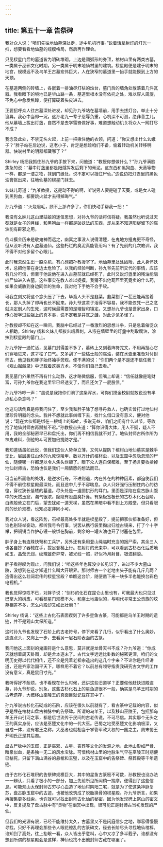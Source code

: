```yaml
---
---
---
```

title: 第五十一章 告祭碑
---




我对众人说：“咱们先往地仙墓深处走，途中见机行事。”说着话拿射灯的灯光一扫，想要看看地仙墓的规模格局，然后再作理会。

只见棂星门后的墓道皆为明砖堆砌，上边是圆弧形的券顶，棺材山里有两类古墓，一类属于巫邪文化时期，另一类属于明末地仙村里的建筑。棂星殿便是建于明末的地宫，规模远不及乌羊王古墓宏伟巨大，人在狭窄的墓道里一抬手就能摸到上方的天顶。

在墓道两侧的砖墙上，各嵌着一排油尽灯枯的烛台，墓门后的墙角处散落着几件瓦器。我看眼下的境地已是华山路一条，墓道里根本没有依托之处，难以容人周旋，不免心中愈发焦躁，便打算硬着头皮进去。

正要招呼众人往古墓深处进发，却见孙九爷站在墓墙前，用手去拔灯台，举止十分诡异。我心中当即一沉，这孙老九一辈子忍辱负重，心机深不可测，绝非善主儿，他从墓墙上拔出灯盏，自然不是去学雷锋做好事，难道想触动机关将众人一网打尽不成？

我念及此处，不禁无名火起，上前一把揪住他的衣领，问道：“你又想出什么幺蛾子？”胖子站在后边说，这老小子，肯定是想趁咱们不备，偷着转动机关转移明器。快说村里的明器都藏哪了？”

Shirley 杨把我抓住孙九爷的手按下来，问他道：“教授你想做什么？”孙九爷满脸焦急的说：“墓中灯盏里都是阳燧挥发后剩下的膏泥。这东西和黑狗血、天葵等物一样，都是一洁之物，抹到门缝处，说不定可以挡住尸仙。”边说边把灯盏里的黑色油膏抠出来，往地仙墓的棂星门抹去。

幺妹儿奇道：“九爷教授，这是动不得的啊，听说男人要是碰了天葵，或是女人碰到黑狗血，都要跳火盆才去得掉晦气。”

孙九爷道：“火烧眉毛，顾不上那许多了，你们快动手帮我一把！”

我没有幺妹儿这山里姑娘的迷信思想，对孙九爷的话将信将疑。我虽然也听说过天葵就是女子的月经，和黑狗血一样都是破妖法的东西，却从来不知道阳燧留下的腐油能有辟邪之用。

倒斗摸金历来是敬鬼神而远之，幽冥之事没人说得清楚，在鬼地方撞鬼更不奇怪，但从没听说有人盗墓遇仙。这些朽烂的臭泥真能管用吗？有了先前的几次教训，我不得不对他多留个心眼儿。

此时我忽然生出一股杀机，有心想把孙教授宰了。地仙墓里处处凶险，此人身怀妖术，总把他带在身边太危险了。以我的经验判断，孙九爷先前所交代的事情，应该有几分可信，但至于他说他在进入古墓前就已经死了，此时又说灯盏里的残油能阻挡尸仙进入古墓，这些事实在教人难以捉摸，我猜不出他葫芦里究竟卖的什么药，如果会威胁到身边同伴的生命，我对他下手绝不会手软。

可我立刻又将这个念头压了下去，毕竟人头不是韭菜，韭菜割了一茬还能再接着长，那人头掉了却再也长不回来。孙九爷这辈子活得不容易，我不能仅凭一己之念就决定别人的生死，这时候最需要的是理智和镇定。又想孙九爷也是世家出身，口传心授学过些祖上的真本事，说不定我是井底之蛙，对此少见多怪了。

孙教授却不知在这一瞬间，我脑中已经过了一番激烈的思想斗争，只是急着催促众人相助。Shirley 杨和幺妹儿都拔出峨眉刺，从嵌在墙壁里的灯盏中刮取腐油，涂抹到棂星殿的墓门上。

孙九爷好一通忙活，见墓门封得差不多了，墓砖上又刻着阵符咒文，不用再担心它们穿墙进来，这才松了口气。又多刮了一些枯士般的腐油，装在水壶里准备对付封师古。他见我和胖子始终袖手旁观，便不满的说：“你们两个是不是还不信任我？《观山掘藏录》中记载着这类方术，不信你们自己去看。”

我见墓门外果然不再有什么动静，这才略微信服，但嘴上却说：“信任就像是笔财富，可孙九爷你在我这里早已经透支了，而且还欠了一屁股债。”

孙九爷冷哼一声：“虽说是我拖你们淌了这条浑水，可你们摸金校尉就敢说没有半点私心杂念吗？”

他这句话倒真是将我问住了，至少我和胖子除了想寻丹救人，也确实曾打过地仙村里珍异明器的念头。我并不想就此事纠缠下去，找什么借口没有意义，便对他说：“现在大伙都是绑在一根绳上的蚂蚱，多说无益，咱们之间有什么过节，等收拾了地仙封师古再掰扯不迟。”孙教授点头道：“算你识得大体，用人不疑，疑人不用，我的全部秘密早已和盘托出，你们再不相信我就不对了。地仙封师古所作所为神鬼难料，倒他的斗可要加倍提防才是。”

我知道话虽如此说，但我们这伙人势单立薄，又何从提防？棺材山地仙墓实是棘手无比，层层裹住山体的九死惊陵甲、数以万计的棺材虫，以及玉窟中忽隐忽现的尸仙，随便哪一样都足以令人焦头烂额了。眼下众人连自保都难，至于扬言要收拾掉地仙封师古，恐怕也仅是我们一厢情愿的想法而已。

可当前所面临的处境，是逆水行舟，不进则退，内在外在的种种因素，都迫使我们不得不前往棂星殿最深处，而且途中几乎不容喘息。众人只好强行压制住内心的彷徨，穿过狭长低矮的墓道，尽头处是一道圆拱形的耳门。里面是深陷在盘古脉山腹中的天然玉窟，潮气很浓，隐隐有股血臭扑鼻。有条极宽极长的古杉木化石台阶，白练般耸立在门后，望去犹如一道天梯，虽然在黑暗中看不到上方殿堂，但只看眼前的长阶规模，也知必定非同小可。

我对众人说，看这阵势，石梯最高处多半就是棂星殿了，提前把家伙都准备好，但谁也别轻举妄动，都听我号令行事。说罢从携行袋里掏出归墟古镜来，打了个十字襻，把铜镜当作护心镜一般绑在胸前，剩余的一罐火油也开了封塞在包里。

胖子身上有连珠快弩和工兵铲，另外还有条用登山绳临时充当的捆尸索，其余三人也各自抄了器械在手，拔足登梯上行。在射灯的光束中，可以看到古杉石化后质地如玉，晶莹光润，纹理雄奇异常，被光线一照，好似冷月射目，银波翻滚。

胖子看得叹为观止，问我们说：“咱这些年也算没少长见识了，进过不少大墓山陵，没想到在这才知道什么叫大开眼界。那封师古一个老地主头子能有几斤几两？造得出这么壮阔宏伟的棂星宝殿？单瞧这台阶，随便凿下来一块多半也能换台彩色电视机。”

我也觉得惊叹不已，对胖子说：“剑杉的化石在昆仑山里也有，可我最大也只见过巴掌大的树皮，可看棂星门规模不大，和座土地庙似的，与明代寻常王公贵族的坟墓相差不多，怎么内殿却又如此壮丽？”

Shirley 杨说：“这些上古化石表面锲刻了许多星鱼古篆，可能都是乌羊王时期的遗迹，并不是观山太保所造。”

这时孙九爷也发现了石阶上的古老符号，停下来看了几行，似乎看出了什么奥妙，连连点头，又爬上一步，去看另一层石阶表面的古篆。

我问他这上面刻的鬼画符是什么意思，莫非就是龙骨天书不成？孙九爷道：“你成天就想着周天卦图，却是舍本逐末了。古代文字远远比卦数的秘密更深，咱们的文明历史得以代代相传，还不全是凭着老祖宗造出的这几个字来？不论你是传经讲道，还是齐家治国平天下，哪样用不着它？以前总有领导指责我研究古文字的工作没有意义，真是鼠目寸光。”

我听得好不耐烦，也不看现在什么时候，还讲这些旧道学？正要催他赶快进殿盗墓，孙九爷却说，别急，这些古杉化石上的星鱼迹很不一般，确实是乌羊王时期的古老遗存，大概移山巫陵王的真面目就记载在其中了。

孙九爷说古杉化石砌成的石阶，应该在很久以前就有了，看古篆中记载的内容，似乎是埋在棺材山盘古神脉中的告祭碑。所谓的乌羊王，以及移山巫陵王，包括那乌羊王开山引河之事，都是后世流传于民间的古老传说，不可尽信。其实那个无头之王的真实身份，应该是巫楚文化中的一代大巫。巴蜀之地受巫楚文化影响极深，又自成一体，没有君王之称，大巫者也就相当于掌管军政大权的一国之主，周末蜀王开明氏正是其后裔。

盘古尸脉中的玉窟，正是巫邪、占星、丧葬等文化的发源之地，此地山形如尸骨、暗泉似血，是条独一无二的风水宝脉。可惜棺材山里的地脉生气早在巫陵王时期便已枯死，只留下满山满谷的悬棺和玉璧，以及在玉窟中的告祭碑、祭葬殿等千年遗迹。

由于古杉化石堆积的告祭碑规模巨大，其中的星鱼古篆密不可数，孙教授也没办法一一辨认，只看了极小的一部分，加上先前所见所闻稍一揣摩，便得到了这些信息。可能观山太保封师古穷尽心血造了地仙村阴阳二宅，就是为了使这条神脉复苏，盘古脉玉窟中的古迹，也被他改筑成了脱胎换骨的棂星殿。孙九爷断言，如果再搜集更多线索，也许就可以找出封师古化仙的秘密，因为他发现碑上祭山的密文中，反复提及了盘古脉中有“灵物”在幽冥中出现，很可能正是封师古当初发现的尸仙。

但我们的光源有限，已经不能维持太久，古墓里又不是闲庭信步之地，哪容得慢慢寻找，只好不再理会那些令人眼花缭乱的古篆碑文，径去长阶尽头寻找地仙棺椁。谁知到了高处，往上抬眼一看，众人皆出乎意料，心中又凉了多半截子，谁都没有想到所谓的棂星殿会是这样，神仙也找不出他封师古藏在哪里了。